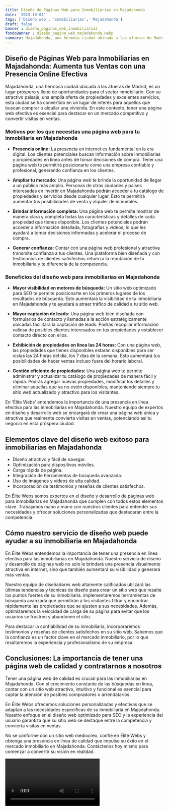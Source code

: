 ```yaml
---
title: Diseño de Páginas Web para Inmobiliarias en Majadahonda
date: '2023-10-04'
tags: ['Diseño web', 'Inmobiliarias', 'Majadahonda']
draft: false
banner : diseño_paginas_web_inmobiliarias
fondoBanner : diseño_pagina_web_majadahonda.webp
summary: Majadahonda, una hermosa ciudad ubicada a las afueras de Madrid, es un lugar próspero y lleno de oportunidades para el sector inmobiliario. Con su atractivo paisaje, una amplia oferta de propiedades y excelentes servicios, esta ciudad se ha convertido en un lugar de interés para aquellos que buscan comprar o alquilar una vivienda. En este contexto, tener una página web efectiva es esencial para destacar en un mercado competitivo y convertir visitas en ventas.
---
```


## **Diseño de Páginas Web para Inmobiliarias en Majadahonda: Aumenta tus Ventas con una Presencia Online Efectiva**

Majadahonda, una hermosa ciudad ubicada a las afueras de Madrid, es un lugar próspero y lleno de oportunidades para el sector inmobiliario. Con su atractivo paisaje, una amplia oferta de propiedades y excelentes servicios, esta ciudad se ha convertido en un lugar de interés para aquellos que buscan comprar o alquilar una vivienda. En este contexto, tener una página web efectiva es esencial para destacar en un mercado competitivo y convertir visitas en ventas.

### **Motivos por los que necesitas una página web para tu inmobiliaria en Majadahonda**

- **Presencia online:**
  La presencia en internet es fundamental en la era digital. Los clientes potenciales buscan información sobre inmobiliarias y propiedades en línea antes de tomar decisiones de compra. Tener una página web te permitirá posicionarte como una empresa confiable y profesional, generando confianza en los clientes.

- **Ampliar tu mercado:** 
  Una página web te brinda la oportunidad de llegar a un público más amplio. Personas de otras ciudades y países interesadas en invertir en Majadahonda podrán acceder a tu catálogo de propiedades y servicios desde cualquier lugar. Esto te permitirá aumentar tus posibilidades de venta y alquiler de inmuebles.

- **Brindar información completa:** 
  Una página web te permite mostrar de manera clara y completa todas las características y detalles de cada propiedad que tienes disponible. Los clientes potenciales podrán acceder a información detallada, fotografías y vídeos, lo que les ayudará a tomar decisiones informadas y acelerar el proceso de compra.

- **Generar confianza:**
  Contar con una página web profesional y atractiva transmite confianza a tus clientes. Una plataforma bien diseñada y con testimonios de clientes satisfechos refuerza la reputación de tu inmobiliaria y te diferencia de la competencia.

### **Beneficios del diseño web para inmobiliarias en Majadahonda**

- **Mayor visibilidad en motores de búsqueda:**
  Un sitio web optimizado para SEO te permite posicionarte en los primeros lugares de los resultados de búsqueda. Esto aumentará la visibilidad de tu inmobiliaria en Majadahonda y te ayudará a atraer tráfico de calidad a tu sitio web.

- **Mayor captación de leads:**
  Una página web bien diseñada con formularios de contacto y llamadas a la acción estratégicamente ubicadas facilitará la captación de leads. Podrás recopilar información valiosa de posibles clientes interesados en tus propiedades y establecer contacto directo con ellos.

- **Exhibición de propiedades en línea las 24 horas:**
  Con una página web, las propiedades que tienes disponibles estarán disponibles para ser vistas las 24 horas del día, los 7 días de la semana. Esto aumentará tus posibilidades de hacer ventas incluso fuera del horario laboral.

- **Gestión eficiente de propiedades:**
  Una página web te permite administrar y actualizar tu catálogo de propiedades de manera fácil y rápida. Podrás agregar nuevas propiedades, modificar los detalles y eliminar aquellas que ya no estén disponibles, manteniendo siempre tu sitio web actualizado y atractivo para los visitantes.

En 'Élite Webs' entendemos la importancia de una presencia en línea efectiva para las inmobiliarias en Majadahonda. Nuestro equipo de expertos en diseño y desarrollo web se encargará de crear una página web única y atractiva que realmente convierta visitas en ventas, potenciando así tu negocio en esta próspera ciudad.

<GifSeo />

<Cta />

## Elementos clave del diseño web exitoso para inmobiliarias en Majadahonda

- Diseño atractivo y fácil de navegar.
- Optimización para dispositivos móviles.
- Carga rápida de página.
- Integración de herramientas de búsqueda avanzada.
- Uso de imágenes y vídeos de alta calidad.
- Incorporación de testimonios y reseñas de clientes satisfechos.

En Élite Webs somos expertos en el diseño y desarrollo de páginas web para inmobiliarias en Majadahonda que cumplen con todos estos elementos clave. Trabajamos mano a mano con nuestros clientes para entender sus necesidades y ofrecer soluciones personalizadas que destacarán entre la competencia.

## Cómo nuestro servicio de diseño web puede ayudar a su inmobiliaria en Majadahonda

En Élite Webs entendemos la importancia de tener una presencia en línea efectiva para las inmobiliarias en Majadahonda. Nuestro servicio de diseño y desarrollo de páginas web no solo le brindará una presencia visualmente atractiva en internet, sino que también aumentará su visibilidad y generará más ventas.

Nuestro equipo de diseñadores web altamente calificados utilizará las últimas tendencias y técnicas de diseño para crear un sitio web que resalte los puntos fuertes de su inmobiliaria. implementaremos herramientas de búsqueda avanzada que permitirán a los visitantes filtrar y encontrar rápidamente las propiedades que se ajusten a sus necesidades. Además, optimizaremos la velocidad de carga de su página para evitar que los usuarios se frustren y abandonen el sitio.

Para destacar la confiabilidad de su inmobiliaria, incorporaremos testimonios y reseñas de clientes satisfechos en su sitio web. Sabemos que la confianza es un factor clave en el mercado inmobiliario, por lo que resaltaremos la experiencia y profesionalismo de su empresa.

## Conclusiones: La importancia de tener una página web de calidad y contratarnos a nosotros

Tener una página web de calidad es crucial para las inmobiliarias en Majadahonda. Con el crecimiento constante de las búsquedas en línea, contar con un sitio web atractivo, intuitivo y funcional es esencial para captar la atención de posibles compradores o arrendatarios.

En Élite Webs ofrecemos soluciones personalizadas y efectivas que se adaptan a las necesidades específicas de su inmobiliaria en Majadahonda. Nuestro enfoque en el diseño web optimizado para SEO y la experiencia del usuario garantiza que su sitio web se destaque entre la competencia y convierta visitas en ventas.

No se conforme con un sitio web mediocreo, confíe en Élite Webs y obtenga una presencia en línea de calidad que impulse su éxito en el mercado inmobiliario en Majadahonda. Contáctenos hoy mismo para comenzar a convertir su visión en realidad.

<Video />

<CtaBot job='Inmobiliarias' city='Majadahonda'/>

<Gmaps query='Majadahonda+españa+maps' />